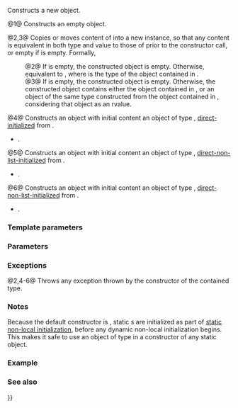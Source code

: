 {{cpp/utility/any/title|any}}
{{cpp/utility/any/navbar}}
{{dcl begin}}
{{dcl|num=1|since=c++17|
constexpr any() noexcept;
}}
{{dcl|num=2|since=c++17|
any( const any&amp; other );
}}
{{dcl|num=3|since=c++17|
any( any&amp;&amp; other ) noexcept;
}}
{{dcl|num=4|since=c++17|
template&lt; class ValueType &gt;
any( ValueType&amp;&amp; value );
}}
{{dcl|num=5|since=c++17|
template&lt; class ValueType, class... Args &gt;
explicit any( std::in_place_type_t&lt;ValueType&gt;, Args&amp;&amp;... args );
}}
{{dcl|num=6|since=c++17|
template&lt; class ValueType, class U, class... Args &gt;
explicit any( std::in_place_type_t&lt;ValueType&gt;, std::initializer_list&lt;U&gt; il,
              Args&amp;&amp;... args );
}}
{{dcl end}}

Constructs a new {{tt|any}} object.

@1@ Constructs an empty object.

@2,3@ Copies {{v|2}} or moves {{v|3}} content of {{c|other}} into a new instance, so that any content is equivalent in both type and value to those of {{c|other}} prior to the constructor call, or empty if {{c|other}} is empty. Formally,
:@2@ If {{c|other}} is empty, the constructed object is empty. Otherwise, equivalent to {{c|any(std::in_place_type&lt;T&gt;, std::any_cast&lt;const T&amp;&gt;(other))}}, where {{tt|T}} is the type of the object contained in {{c|other}}.
:@3@ If {{c|other}} is empty, the constructed object is empty. Otherwise, the constructed object contains either the object contained in {{c|other}}, or an object of the same type constructed from the object contained in {{c|other}}, considering that object as an rvalue.
@4@ Constructs an object with initial content an object of type {{c|std::decay_t&lt;ValueType&gt;}}, [[cpp/language/direct initialization|direct-initialized]] from {{c|std::forward&lt;ValueType&gt;(value)}}.
* {{cpp/enable if|{{c|std::decay_t&lt;ValueType&gt;}} is not the same type as {{tt|any}} nor a specialization of {{lc|std::in_place_type_t}}, and {{c|std::is_copy_constructible_v&lt;std::decay_t&lt;ValueType&gt;&gt;}} is {{c|true}}}}.
@5@ Constructs an object with initial content an object of type {{c|std::decay_t&lt;ValueType&gt;}}, [[cpp/language/direct initialization|direct-non-list-initialized]] from {{c|std::forward&lt;Args&gt;(args)...}}.
* {{cpp/enable_if|{{c|1=std::is_constructible_v&lt;std::decay_t&lt;ValueType&gt;, Args...&gt;}} and {{c|std::is_copy_constructible_v&lt;std::decay_t&lt;ValueType&gt;&gt;}} are both {{c|true}}}}.
@6@ Constructs an object with initial content an object of type {{c|std::decay_t&lt;ValueType&gt;}}, [[cpp/language/direct initialization|direct-non-list-initialized]] from {{c|il, std::forward&lt;Args&gt;(args)...}}.
* {{cpp/enable if|{{c|1=std::is_constructible_v&lt;std::decay_t&lt;ValueType&gt;, std::initializer_list&lt;U&gt;&amp;, Args...&gt;}} and {{c|std::is_copy_constructible_v&lt;std::decay_t&lt;ValueType&gt;&gt;}} are both {{c|true}}}}.

===Template parameters===
{{par begin}}
{{par|ValueType|contained value type}}
{{par hreq}}
{{par req named|std::decay_t&lt;ValueType&gt;|CopyConstructible}}
{{par end}}

===Parameters===
{{par begin}}
{{par|other|another {{tt|any}} object to copy or move from}}
{{par|value|value to initialize the contained value with}}
{{par|il, args|arguments to be passed to the constructor of the contained object}}
{{par end}}

===Exceptions===
@2,4-6@ Throws any exception thrown by the constructor of the contained type.

===Notes===
Because the default constructor is {{c/core|constexpr}}, static {{tt|std::any}}s are initialized as part of [[cpp/language/initialization#Non-local_variables|static non-local initialization]], before any dynamic non-local initialization begins. This makes it safe to use an object of type {{tt|std::any}} in a constructor of any static object.

===Example===
{{example
|code=
#include &lt;boost/core/demangle.hpp&gt;

#include &lt;any&gt;
#include &lt;initializer_list&gt;
#include &lt;iostream&gt;
#include &lt;memory&gt;
#include &lt;set&gt;
#include &lt;string&gt;
#include &lt;utility&gt;

struct A
{
    int age;
    std::string name;
    double salary;

#if __cpp_aggregate_paren_init &lt; 201902L
    // Required before C++20 for in-place construction
    A(int age, std::string name, double salary)
        : age(age), name(std::move(name)), salary(salary) {}
#endif
};

// Using abi demangle to print nice type name of instance of any holding
void printType(const std::any&amp; a)
{
    std::cout &lt;&lt; boost::core::demangle(a.type().name()) &lt;&lt; '\n';
}

int main()
{
    // Constructor #4: std::any holding int
    std::any a1{7};
    
    // Constructor #5: std::any holding A, constructed in place
    std::any a2(std::in_place_type&lt;A&gt;, 30, "Ada", 1000.25);
 
    // Constructor #6: std::any holding a set of A with custom comparison
    auto lambda = [](auto&amp;&amp; l, auto&amp;&amp; r){ return l.age &lt; r.age; };
    std::any a3(
        std::in_place_type&lt;std::set&lt;A, decltype(lambda)&gt;&gt;,
        {
            A{39, std::string{"Ada"}, 100.25},
            A{20, std::string{"Bob"}, 75.5}
        },
        lambda);

    printType(a1);
    printType(a2);
    printType(a3);
}
|p=true
|output=
int
A
std::set&lt;A, main::{lambda(auto:1&amp;&amp;, auto:2&amp;&amp;)#1}, std::allocator&lt;A&gt; &gt;
}}

===See also===
{{dsc begin}}
{{dsc inc|cpp/utility/any/dsc operator{{=}}}}
{{dsc end}}

{{langlinks|es|ja|ru|zh}}